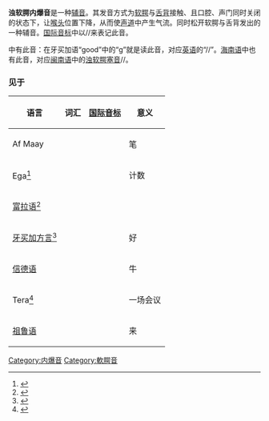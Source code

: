 {{NoteTA
|1=腭
}}
{{Infobox IPA
|above=浊软腭内爆音
|ipa symbol=ɠ
|ipa-number=166
|decimal=608
|ipa-image=IPA voiced velar implosive.svg
|xsampa=g_<
|kirshenbaum=g`
|braille=236
|braille2=g
}}
'''浊软腭内爆音'''是一种[[辅音|辅音]]。其发音方式为[[软腭|软腭]]与[[舌背|舌背]]接触、且口腔、声门同时关闭的状态下，让[[喉头|喉头]]位置下降，从而使[[声道|声道]]中产生气流。同时松开软腭与舌背发出的一种辅音。[[国际音标|国际音标]]中以/{{IPA|ɠ}}/来表记此音。

{{link-en|牙买加土语|Jamaican Patois}}中有此音：在牙买加语“good”中的“g”就是读此音，对应[[英语|英语]]的“/{{IPA|k}}/”。[[海南语|海南语]]中也有此音，对应[[闽南语|闽南语]]中的[[浊软腭塞音|浊软腭塞音]]/{{IPA|g}}/。

===见于===
{| class="wikitable"
!colspan=2| 语言 !! 词汇 !! [[国际音标|国际音标]] !! 意义 !! 注释
|-
|colspan=2| Af Maay || {{lang|ymm|'''q'''alang'''}} || {{IPA|[ɠalaŋ]}} ||笔||和[[索马里语|索马里语]]/q/对应
|-
|colspan=2| Ega<ref>{{Harvcoltxt|Connell|Ahoua|Gibbon|2002|p=100}}</ref> ||colspan=2 align=center| {{IPA|[ɠà]}} ||计数||
|-
|colspan=2| [[富拉语|富拉语]]<ref>{{Harvcoltxt|Keer|1999|p=82}}</ref> || {{example needed|date=December 2018}} || || ||
|-
|colspan=2| [[牙买加方言|牙买加方言]]<ref>{{Harvcoltxt|Devonish|Harry|2004|p=456}}</ref> || {{lang|jam|'''g'''ood'''}} || {{IPA|[ɠuːd]}} ||好||强音节首{{IPA|/ɡ/}}的同位异音
|-
|colspan=2| [[信德语|信德语]] || {{lang|sd|[[Arabic_script|ڳَئُون]]}} {{lang|sd-Latn|'''g̈'''aun}} || {{Audio-IPA|Sd-ڳَئُون.oga|[ɠəuːn]}} ||牛||
|-
|colspan=2| Tera<ref>{{Harvcoltxt|Tench|2007|p=228}}</ref> || {{lang|ttr|'''q'''aandi'''}} || {{IPA|[ɠaːndi]}} ||一场会议||
|-
|colspan=2| [[祖鲁语|祖鲁语]] || {{lang|zu|u'''k'''uza}} || {{IPA|[uˈɠuːza]}} ||来||{{IPA|/k/}}的同位异音
|}

{{辅音}}

[[Category:内爆音|Category:内爆音]]
[[Category:軟腭音|Category:軟腭音]]